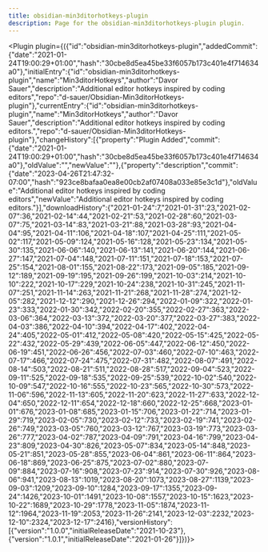 ---
title: obsidian-min3ditorhotkeys-plugin
description: Page for the obsidian-min3ditorhotkeys-plugin plugin.
---


<Plugin plugin={({"id":"obsidian-min3ditorhotkeys-plugin","addedCommit":{"date":"2021-01-24T19:00:29+01:00","hash":"30cbe8d5ea45be33f6057b173c401e4f714634a0"},"initialEntry":{"id":"obsidian-min3ditorhotkeys-plugin","name":"Min3ditorHotkeys","author":"Davor Sauer","description":"Additional editor hotkeys inspired by coding editors","repo":"d-sauer/Obsidian-Min3ditorHotkeys-plugin"},"currentEntry":{"id":"obsidian-min3ditorhotkeys-plugin","name":"Min3ditorHotkeys","author":"Davor Sauer","description":"Additional editor hotkeys inspired by coding editors.","repo":"d-sauer/Obsidian-Min3ditorHotkeys-plugin"},"changeHistory":[{"property":"Plugin Added","commit":{"date":"2021-01-24T19:00:29+01:00","hash":"30cbe8d5ea45be33f6057b173c401e4f714634a0"},"oldValue":"","newValue":""},{"property":"description","commit":{"date":"2023-04-26T21:47:32-07:00","hash":"923ce8bafaa0ea8e00cb2af07408a033e85e3c1d"},"oldValue":"Additional editor hotkeys inspired by coding editors","newValue":"Additional editor hotkeys inspired by coding editors."}],"downloadHistory":{"2021-01-24":7,"2021-01-31":23,"2021-02-07":36,"2021-02-14":44,"2021-02-21":53,"2021-02-28":60,"2021-03-07":75,"2021-03-14":83,"2021-03-21":88,"2021-03-28":93,"2021-04-04":95,"2021-04-11":106,"2021-04-18":107,"2021-04-25":111,"2021-05-02":117,"2021-05-09":124,"2021-05-16":128,"2021-05-23":134,"2021-05-30":135,"2021-06-06":140,"2021-06-13":141,"2021-06-20":144,"2021-06-27":147,"2021-07-04":148,"2021-07-11":151,"2021-07-18":153,"2021-07-25":154,"2021-08-01":155,"2021-08-22":173,"2021-09-05":185,"2021-09-12":189,"2021-09-19":195,"2021-09-26":199,"2021-10-03":214,"2021-10-10":222,"2021-10-17":229,"2021-10-24":238,"2021-10-31":245,"2021-11-07":251,"2021-11-14":263,"2021-11-21":268,"2021-11-28":274,"2021-12-05":282,"2021-12-12":290,"2021-12-26":294,"2022-01-09":322,"2022-01-23":333,"2022-01-30":342,"2022-02-20":355,"2022-02-27":363,"2022-03-06":364,"2022-03-13":372,"2022-03-20":377,"2022-03-27":383,"2022-04-03":386,"2022-04-10":394,"2022-04-17":402,"2022-04-24":405,"2022-05-01":412,"2022-05-08":420,"2022-05-15":425,"2022-05-22":432,"2022-05-29":439,"2022-06-05":447,"2022-06-12":450,"2022-06-19":451,"2022-06-26":456,"2022-07-03":460,"2022-07-10":463,"2022-07-17":466,"2022-07-24":475,"2022-07-31":482,"2022-08-07":491,"2022-08-14":503,"2022-08-21":511,"2022-08-28":517,"2022-09-04":523,"2022-09-11":525,"2022-09-18":535,"2022-09-25":539,"2022-10-02":540,"2022-10-09":547,"2022-10-16":555,"2022-10-23":565,"2022-10-30":573,"2022-11-06":596,"2022-11-13":605,"2022-11-20":623,"2022-11-27":633,"2022-12-04":650,"2022-12-11":654,"2022-12-18":660,"2022-12-25":668,"2023-01-01":676,"2023-01-08":685,"2023-01-15":706,"2023-01-22":714,"2023-01-29":719,"2023-02-05":730,"2023-02-12":733,"2023-02-19":741,"2023-02-26":749,"2023-03-05":760,"2023-03-12":767,"2023-03-19":773,"2023-03-26":777,"2023-04-02":787,"2023-04-09":791,"2023-04-16":799,"2023-04-23":809,"2023-04-30":826,"2023-05-07":834,"2023-05-14":848,"2023-05-21":851,"2023-05-28":855,"2023-06-04":861,"2023-06-11":864,"2023-06-18":869,"2023-06-25":875,"2023-07-02":880,"2023-07-09":884,"2023-07-16":908,"2023-07-23":914,"2023-07-30":926,"2023-08-06":941,"2023-08-13":1019,"2023-08-20":1073,"2023-08-27":1139,"2023-09-03":1209,"2023-09-10":1284,"2023-09-17":1355,"2023-09-24":1426,"2023-10-01":1491,"2023-10-08":1557,"2023-10-15":1623,"2023-10-22":1689,"2023-10-29":1778,"2023-11-05":1874,"2023-11-12":1964,"2023-11-19":2053,"2023-11-26":2141,"2023-12-03":2232,"2023-12-10":2324,"2023-12-17":2416},"versionHistory":[{"version":"1.0.0","initialReleaseDate":"2021-10-23"},{"version":"1.0.1","initialReleaseDate":"2021-01-26"}]})}></Plugin>
